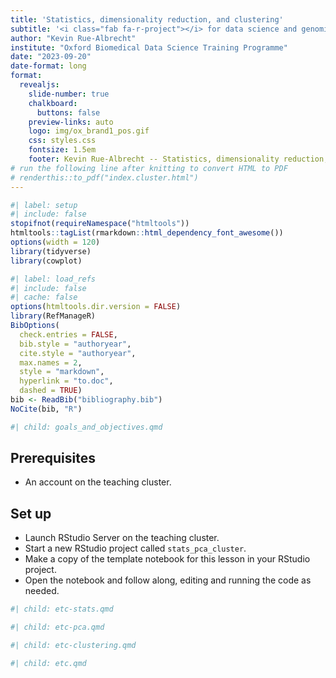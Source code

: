 ```yaml
---
title: 'Statistics, dimensionality reduction, and clustering'
subtitle: '<i class="fab fa-r-project"></i> for data science and genomics'
author: "Kevin Rue-Albrecht"
institute: "Oxford Biomedical Data Science Training Programme"
date: "2023-09-20"
date-format: long
format:
  revealjs: 
    slide-number: true
    chalkboard: 
      buttons: false
    preview-links: auto
    logo: img/ox_brand1_pos.gif
    css: styles.css
    fontsize: 1.5em
    footer: Kevin Rue-Albrecht -- Statistics, dimensionality reduction, and clustering
# run the following line after knitting to convert HTML to PDF
# renderthis::to_pdf("index.cluster.html")
---
```


```r
#| label: setup
#| include: false
stopifnot(requireNamespace("htmltools"))
htmltools::tagList(rmarkdown::html_dependency_font_awesome())
options(width = 120)
library(tidyverse)
library(cowplot)
```

```r
#| label: load_refs
#| include: false
#| cache: false
options(htmltools.dir.version = FALSE)
library(RefManageR)
BibOptions(
  check.entries = FALSE,
  bib.style = "authoryear",
  cite.style = "authoryear",
  max.names = 2,
  style = "markdown",
  hyperlink = "to.doc",
  dashed = TRUE)
bib <- ReadBib("bibliography.bib")
NoCite(bib, "R")
```

```r
#| child: goals_and_objectives.qmd
```

## Prerequisites

- An account on the teaching cluster.

## Set up

- Launch RStudio Server on the teaching cluster.
- Start a new RStudio project called `stats_pca_cluster`.
- Make a copy of the template notebook for this lesson in your RStudio project.
- Open the notebook and follow along, editing and running the code as needed.

```r
#| child: etc-stats.qmd
```

```r
#| child: etc-pca.qmd
```

```r
#| child: etc-clustering.qmd
```

```r
#| child: etc.qmd
```
